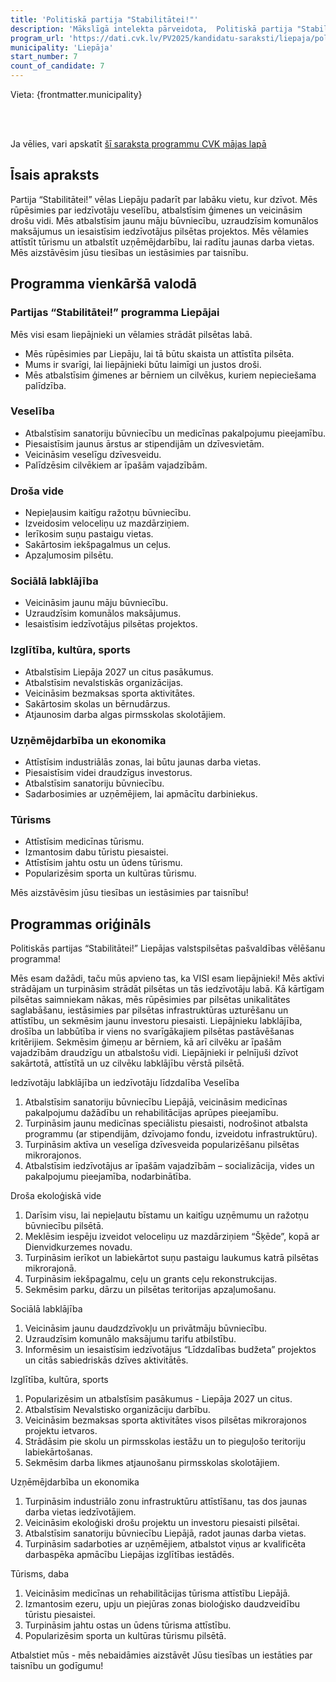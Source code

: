 ```yaml
---
title: 'Politiskā partija "Stabilitātei!"'
description: 'Mākslīgā intelekta pārveidota,  Politiskā partija "Stabilitātei!" - Liepāja programma vienkāršā valodā'
program_url: 'https://dati.cvk.lv/PV2025/kandidatu-saraksti/liepaja/politiska-partija-stabilitatei'
municipality: 'Liepāja'
start_number: 7
count_of_candidate: 7
---
```



Vieta: {frontmatter.municipality}<br/>

<Badge text="Iedzīvotāju labklājība" variant="note" size="small" /> <Badge text="Droša ekoloģiskā vide" variant="note" size="small" /> <Badge text="Sociālā labklājība" variant="note" size="small" /> <Badge text="Uzņēmējdarbības atbalsts" variant="note" size="small" /> <Badge text="Tūrisma attīstība" variant="note" size="small" />

<br/><br/> 

<Card title='Šis ir mākslīga intelekta ģenerēts apraksts' icon='starlight'>
    Ja vēlies, vari apskatīt <a href={frontmatter.program_url} target='_blank'>šī saraksta programmu CVK mājas lapā</a>
    </Card>

## Īsais apraksts

Partija “Stabilitātei!” vēlas Liepāju padarīt par labāku vietu, kur dzīvot. Mēs rūpēsimies par iedzīvotāju veselību, atbalstīsim ģimenes un veicināsim drošu vidi. Mēs atbalstīsim jaunu māju būvniecību, uzraudzīsim komunālos maksājumus un iesaistīsim iedzīvotājus pilsētas projektos. Mēs vēlamies attīstīt tūrismu un atbalstīt uzņēmējdarbību, lai radītu jaunas darba vietas. Mēs aizstāvēsim jūsu tiesības un iestāsimies par taisnību.

## Programma vienkāršā valodā

### Partijas “Stabilitātei!” programma Liepājai

Mēs visi esam liepājnieki un vēlamies strādāt pilsētas labā.

*   Mēs rūpēsimies par Liepāju, lai tā būtu skaista un attīstīta pilsēta.
*   Mums ir svarīgi, lai liepājnieki būtu laimīgi un justos droši.
*   Mēs atbalstīsim ģimenes ar bērniem un cilvēkus, kuriem nepieciešama palīdzība.

### Veselība

*   Atbalstīsim sanatoriju būvniecību un medicīnas pakalpojumu pieejamību.
*   Piesaistīsim jaunus ārstus ar stipendijām un dzīvesvietām.
*   Veicināsim veselīgu dzīvesveidu.
*   Palīdzēsim cilvēkiem ar īpašām vajadzībām.

### Droša vide

*   Nepieļausim kaitīgu ražotņu būvniecību.
*   Izveidosim veloceliņu uz mazdārziņiem.
*   Ierīkosim suņu pastaigu vietas.
*   Sakārtosim iekšpagalmus un ceļus.
*   Apzaļumosim pilsētu.

### Sociālā labklājība

*   Veicināsim jaunu māju būvniecību.
*   Uzraudzīsim komunālos maksājumus.
*   Iesaistīsim iedzīvotājus pilsētas projektos.

### Izglītība, kultūra, sports

*   Atbalstīsim Liepāja 2027 un citus pasākumus.
*   Atbalstīsim nevalstiskās organizācijas.
*   Veicināsim bezmaksas sporta aktivitātes.
*   Sakārtosim skolas un bērnudārzus.
*   Atjaunosim darba algas pirmsskolas skolotājiem.

### Uzņēmējdarbība un ekonomika

*   Attīstīsim industriālās zonas, lai būtu jaunas darba vietas.
*   Piesaistīsim videi draudzīgus investorus.
*   Atbalstīsim sanatoriju būvniecību.
*   Sadarbosimies ar uzņēmējiem, lai apmācītu darbiniekus.

### Tūrisms

*   Attīstīsim medicīnas tūrismu.
*   Izmantosim dabu tūristu piesaistei.
*   Attīstīsim jahtu ostu un ūdens tūrismu.
*   Popularizēsim sporta un kultūras tūrismu.

Mēs aizstāvēsim jūsu tiesības un iestāsimies par taisnību!

## Programmas oriģināls

Politiskās partijas “Stabilitātei!” Liepājas valstspilsētas pašvaldības vēlēšanu programma!

Mēs esam dažādi, taču mūs apvieno tas, ka VISI esam liepājnieki!
Mēs aktīvi strādājam un turpināsim strādāt pilsētas un tās iedzīvotāju labā.
Kā kārtīgam pilsētas saimniekam nākas, mēs rūpēsimies par pilsētas unikalitātes saglabāšanu, iestāsimies par pilsētas infrastruktūras uzturēšanu un attīstību, un sekmēsim jaunu investoru piesaisti. Liepājnieku labklājība, drošība un labbūtība ir viens no svarīgākajiem pilsētas pastāvēšanas kritērijiem. Sekmēsim ģimeņu ar bērniem, kā arī cilvēku ar īpašām vajadzībām draudzīgu un atbalstošu vidi. Liepājnieki ir pelnījuši dzīvot sakārtotā, attīstītā un uz cilvēku labklājību vērstā pilsētā.

Iedzīvotāju labklājība un iedzīvotāju līdzdalība
Veselība
1. Atbalstīsim sanatoriju būvniecību Liepājā, veicināsim medicīnas pakalpojumu dažādību un rehabilitācijas aprūpes pieejamību.
2. Turpināsim jaunu medicīnas speciālistu piesaisti, nodrošinot atbalsta programmu (ar stipendijām, dzīvojamo fondu, izveidotu infrastruktūru).
3. Turpināsim aktīva un veselīga dzīvesveida popularizēšanu pilsētas mikrorajonos.
4. Atbalstīsim iedzīvotājus ar īpašām vajadzībām – socializācija, vides un pakalpojumu pieejamība, nodarbinātība.

Droša ekoloģiskā vide
1. Darīsim visu, lai nepieļautu bīstamu un kaitīgu uzņēmumu un ražotņu būvniecību pilsētā.
2. Meklēsim iespēju izveidot veloceliņu uz mazdārziņiem “Šķēde”, kopā ar Dienvidkurzemes novadu.
3. Turpināsim ierīkot un labiekārtot suņu pastaigu laukumus katrā pilsētas mikrorajonā.
4. Turpināsim iekšpagalmu, ceļu un grants ceļu rekonstrukcijas.
5. Sekmēsim parku, dārzu un pilsētas teritorijas apzaļumošanu.

Sociālā labklājība
1. Veicināsim jaunu daudzdzīvokļu un privātmāju būvniecību.
2. Uzraudzīsim komunālo maksājumu tarifu atbilstību.
3. Informēsim un iesaistīsim iedzīvotājus “Līdzdalības budžeta” projektos un citās sabiedriskās dzīves aktivitātēs.

Izglītība, kultūra, sports
1. Popularizēsim un atbalstīsim pasākumus - Liepāja 2027 un citus.
2. Atbalstīsim Nevalstisko organizāciju darbību.
3. Veicināsim bezmaksas sporta aktivitātes visos pilsētas mikrorajonos projektu ietvaros.
4. Strādāsim pie skolu un pirmsskolas iestāžu un to pieguļošo teritoriju labiekārtošanas.
5. Sekmēsim darba likmes atjaunošanu pirmsskolas skolotājiem.

Uzņēmējdarbība un ekonomika
1. Turpināsim industriālo zonu infrastruktūru attīstīšanu, tas dos jaunas darba vietas iedzīvotājiem.
2. Veicināsim ekoloģiski drošu projektu un investoru piesaisti pilsētai.
3. Atbalstīsim sanatoriju būvniecību Liepājā, radot jaunas darba vietas.
4. Turpināsim sadarboties ar uzņēmējiem, atbalstot viņus ar kvalificēta darbaspēka apmācību Liepājas izglītības iestādēs.

Tūrisms, daba
1. Veicināsim medicīnas un rehabilitācijas tūrisma attīstību Liepājā.
2. Izmantosim ezeru, upju un piejūras zonas bioloģisko daudzveidību tūristu piesaistei.
3. Turpināsim jahtu ostas un ūdens tūrisma attīstību.
4. Popularizēsim sporta un kultūras tūrismu pilsētā.

Atbalstiet mūs - mēs nebaidāmies aizstāvēt Jūsu tiesības un iestāties par taisnību un godīgumu!
